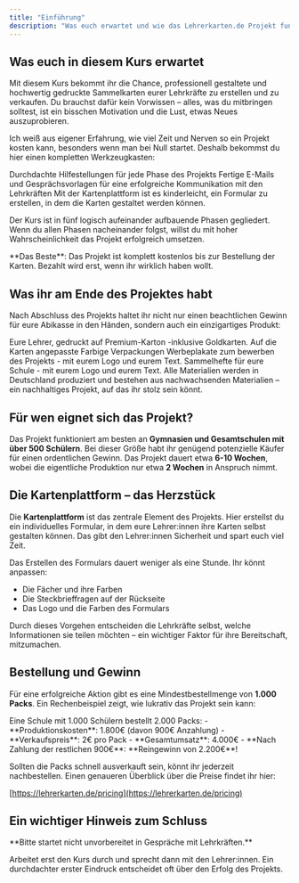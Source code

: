 ```yaml
---
title: "Einführung"
description: "Was euch erwartet und wie das Lehrerkarten.de Projekt funktioniert"
---
```


## Was euch in diesem Kurs erwartet

Mit diesem Kurs bekommt ihr die Chance, professionell gestaltete und hochwertig gedruckte Sammelkarten eurer Lehrkräfte zu erstellen und zu verkaufen. Du brauchst dafür kein Vorwissen – alles, was du mitbringen solltest, ist ein bisschen Motivation und die Lust, etwas Neues auszuprobieren.

Ich weiß aus eigener Erfahrung, wie viel Zeit und Nerven so ein Projekt kosten kann, besonders wenn man bei Null startet. Deshalb bekommst du hier einen kompletten Werkzeugkasten:

<CardGroup cols={2}>
  <Card title="Schritt-für-Schritt-Anleitungen" icon="route" color="gray" >
    Durchdachte Hilfestellungen für jede Phase des Projekts
  </Card>
  <Card title="Vorlagen für die Kommunikation" icon="message" color="gray">
    Fertige E-Mails und Gesprächsvorlagen für eine erfolgreiche Kommunikation mit den Lehrkräften
  </Card>
  <Card title="Eine Plattform, die alles managt" icon="globe" color="gray">
    Mit der Kartenplattform ist es kinderleicht, ein Formular zu erstellen, in dem die Karten gestaltet werden können.
  </Card>

</CardGroup>

Der Kurs ist in fünf logisch aufeinander aufbauende Phasen gegliedert. Wenn du allen Phasen nacheinander folgst, willst du mit hoher Wahrscheinlichkeit das Projekt erfolgreich umsetzen.

<Info>
  **Das Beste**: Das Projekt ist komplett kostenlos bis zur Bestellung der
  Karten. Bezahlt wird erst, wenn ihr wirklich haben wollt.
</Info>

## Was ihr am Ende des Projektes habt

Nach Abschluss des Projekts haltet ihr nicht nur einen beachtlichen Gewinn für eure Abikasse in den Händen, sondern auch ein einzigartiges Produkt:

<CardGroup cols={2}>
  <Card title="Hochwertige Sammelkarten" icon="cards" color="gray" >
    Eure Lehrer, gedruckt auf Premium-Karton -inklusive Goldkarten.
  </Card>

  <Card title="Maßgeschneiderte Verpackungen" icon="box" color="gray" >
    Auf die Karten angepasste Farbige Verpackungen
  </Card>
  <Card title="DIN A3 Werbeplakate" icon="image" color="gray" >
    Werbeplakate zum bewerben des Projekts - mit eurem Logo und eurem Text.
  </Card>
  <Card title="Sammelhefte" icon="book" color="gray" >
    Sammelhefte für eure Schule - mit eurem Logo und eurem Text.
  </Card>
</CardGroup>

<Check>
  Alle Materialien werden in Deutschland produziert und bestehen aus
  nachwachsenden Materialien – ein nachhaltiges Projekt, auf das ihr stolz sein
  könnt.
</Check>

## Für wen eignet sich das Projekt?

Das Projekt funktioniert am besten an **Gymnasien und Gesamtschulen mit über 500 Schülern**. Bei dieser Größe habt ihr genügend potenzielle Käufer für einen ordentlichen Gewinn. Das Projekt dauert etwa **6-10 Wochen**, wobei die eigentliche Produktion nur etwa **2 Wochen** in Anspruch nimmt.

## Die Kartenplattform – das Herzstück

Die **Kartenplattform** ist das zentrale Element des Projekts. Hier erstellst du ein individuelles Formular, in dem eure Lehrer:innen ihre Karten selbst gestalten können. Das gibt den Lehrer:innen Sicherheit und spart euch viel Zeit.

Das Erstellen des Formulars dauert weniger als eine Stunde. Ihr könnt anpassen:

- Die Fächer und ihre Farben
- Die Steckbrieffragen auf der Rückseite
- Das Logo und die Farben des Formulars

<Info>
  Durch dieses Vorgehen entscheiden die Lehrkräfte selbst, welche Informationen
  sie teilen möchten – ein wichtiger Faktor für ihre Bereitschaft, mitzumachen.
</Info>

## Bestellung und Gewinn

Für eine erfolgreiche Aktion gibt es eine Mindestbestellmenge von **1.000 Packs**. Ein Rechenbeispiel zeigt, wie lukrativ das Projekt sein kann:

<Card title="Beispielrechnung" icon="calculator" color="gray">
  Eine Schule mit 1.000 Schülern bestellt 2.000 Packs: - **Produktionskosten**:
  1.800€ (davon 900€ Anzahlung) - **Verkaufspreis**: 2€ pro Pack -
  **Gesamtumsatz**: 4.000€ - **Nach Zahlung der restlichen 900€**: **Reingewinn
  von 2.200€**!
</Card>

Sollten die Packs schnell ausverkauft sein, könnt ihr jederzeit nachbestellen. Einen genaueren Überblick über die Preise findet ihr hier:

[https://lehrerkarten.de/pricing](https://lehrerkarten.de/pricing)

## Ein wichtiger Hinweis zum Schluss

<Warning>
**Bitte startet nicht unvorbereitet in Gespräche mit Lehrkräften.**

Arbeitet erst den Kurs durch und sprecht dann mit den Lehrer:innen. Ein durchdachter erster Eindruck entscheidet oft über den Erfolg des Projekts.

</Warning>
